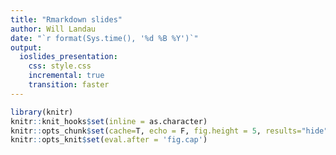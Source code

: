 ```yaml
---
title: "Rmarkdown slides"
author: Will Landau
date: "`r format(Sys.time(), '%d %B %Y')`"
output: 
  ioslides_presentation:
    css: style.css
    incremental: true
    transition: faster
---
```


```r
library(knitr)
knitr::knit_hooks$set(inline = as.character)
knitr::opts_chunk$set(cache=T, echo = F, fig.height = 5, results="hide", message=F, warning = F)
knitr::opts_knit$set(eval.after = 'fig.cap')
```
